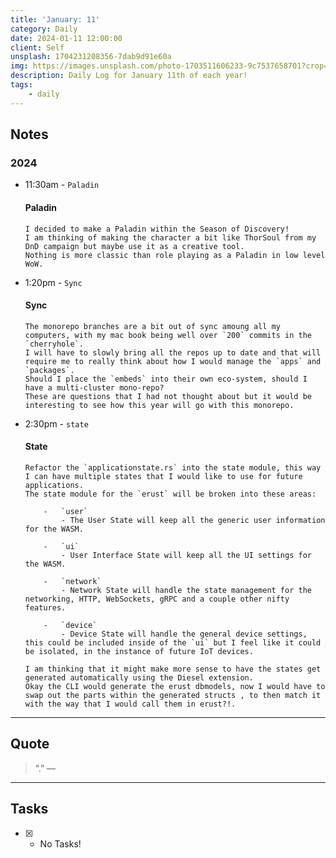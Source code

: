```yaml
---
title: 'January: 11'
category: Daily
date: 2024-01-11 12:00:00
client: Self
unsplash: 1704231208356-7dab9d91e60a
img: https://images.unsplash.com/photo-1703511606233-9c7537658701?crop=entropy&cs=srgb&fm=jpg&ixid=MnwzNjM5Nzd8MHwxfHJhbmRvbXx8fHx8fHx8fDE2ODE3NDg2ODY&ixlib=rb-4.0.3&q=85
description: Daily Log for January 11th of each year!
tags:
    - daily
---
```


## Notes

### 2024

-   11:30am - `Paladin`

    #### Paladin

        I decided to make a Paladin within the Season of Discovery!
        I am thinking of making the character a bit like ThorSoul from my DnD campaign but maybe use it as a creative tool.
        Nothing is more classic than role playing as a Paladin in low level WoW.

-   1:20pm - `Sync`

    #### Sync

        The monorepo branches are a bit out of sync amoung all my computers, with my mac book being well over `200` commits in the `cherryhole`.
        I will have to slowly bring all the repos up to date and that will require me to really think about how I would manage the `apps` and `packages`.
        Should I place the `embeds` into their own eco-system, should I have a multi-cluster mono-repo?
        These are questions that I had not thought about but it would be interesting to see how this year will go with this monorepo.

-   2:30pm - `state`

    #### State

        Refactor the `applicationstate.rs` into the state module, this way I can have multiple states that I would like to use for future applications.
        The state module for the `erust` will be broken into these areas:

            -   `user`
                - The User State will keep all the generic user information for the WASM.

            -   `ui`
                - User Interface State will keep all the UI settings for the WASM.

            -   `network`
                - Network State will handle the state management for the networking, HTTP, WebSockets, gRPC and a couple other nifty features.

            -   `device`
                - Device State will handle the general device settings, this could be included inside of the `ui` but I feel like it could be isolated, in the instance of future IoT devices.

        I am thinking that it might make more sense to have the states get generated automatically using the Diesel extension.
        Okay the CLI would generate the erust dbmodels, now I would have to swap out the parts within the generated structs , to then match it with the way that I would call them in erust?!.
        
---

## Quote

> “.”
> — <cite></cite>

---

## Tasks

-   [x] -   No Tasks!
